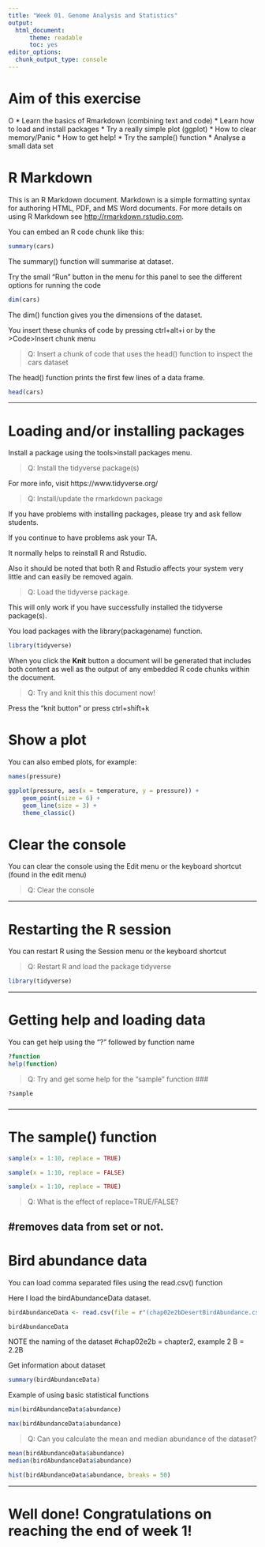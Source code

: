 ```yaml
---
title: "Week 01. Genome Analysis and Statistics"
output: 
  html_document: 
      theme: readable
      toc: yes
editor_options: 
  chunk_output_type: console
--- 
```


# Aim of this exercise
O
* Learn the basics of Rmarkdown (combining text and code)
* Learn how to load and install packages
* Try a really simple plot (ggplot)
* How to clear memory/Panic
* How to get help!
* Try the sample() function
* Analyse a small data set

# R Markdown

This is an R Markdown document. Markdown is a simple formatting syntax for authoring HTML, PDF, and MS Word documents. For more details on using R Markdown see <http://rmarkdown.rstudio.com>.

You can embed an R code chunk like this:

```r

summary(cars)

```

The summary() function will summarise at dataset.

Try the small "Run" button in the menu for this panel to see the different options for running the code

```r

dim(cars)

```

The dim() function gives you the dimensions of the dataset.

You insert these chunks of code by pressing ctrl+alt+i or by the >Code>Insert chunk menu 

>Q: Insert a chunk of code that uses the head() function to inspect the cars dataset

The head() function prints the first few lines of a data frame.

```r
head(cars)

```



---

# Loading and/or installing packages

Install a package using the tools>install packages menu.

>Q: Install the tidyverse package(s)

For more info, visit https://www.tidyverse.org/

>Q: Install/update the rmarkdown package

If you have problems with installing packages, please try and ask fellow students.

If you continue to have problems ask your TA.

It normally helps to reinstall R and Rstudio.

Also it should be noted that both R and Rstudio affects your system very little and can easily be removed again.

>Q: Load the tidyverse package. 

This will only work if you have successfully installed the tidyverse package(s).

You load packages with the library(packagename) function.

```r

library(tidyverse)

```

When you click the **Knit** button a document will be generated that includes both content as well as the output of any embedded R code chunks within the document. 

>Q: Try and knit this this document now!

Press the "knit button" or press ctrl+shift+k

# Show a plot

You can also embed plots, for example:

```r

names(pressure)

ggplot(pressure, aes(x = temperature, y = pressure)) +
    geom_point(size = 6) +
    geom_line(size = 3) +
    theme_classic()
```


# Clear the console

You can clear the console using the Edit menu or the keyboard shortcut (found in the edit menu)

>Q: Clear the console


---

# Restarting the R session

You can restart R using the Session menu or the keyboard shortcut

>Q: Restart R and load the package tidyverse

```r
library(tidyverse)
```


---

# Getting help and loading data

You can get help using the "?" followed by function name

```r
?function
help(function)

```

>Q: Try and get some help for the "sample" function
###
```r
?sample
```
###

---


# The sample() function

```r

sample(x = 1:10, replace = TRUE)

sample(x = 1:10, replace = FALSE)

sample(x = 1:10, replace = TRUE)

```

>Q: What is the effect of replace=TRUE/FALSE?

#removes data from set or not.
---

# Bird abundance data

You can load comma separated files using the read.csv() function

Here I load the birdAbundanceData dataset.

```r

birdAbundanceData <- read.csv(file = r"(chap02e2bDesertBirdAbundance.csv)")

birdAbundanceData
```

NOTE the naming of the dataset #chap02e2b = chapter2, example 2 B = 2.2B

Get information about dataset

```r

summary(birdAbundanceData)

```

Example of using basic statistical functions

```r

min(birdAbundanceData$abundance)

max(birdAbundanceData$abundance)

```

>Q: Can you calculate the mean and median abundance of the dataset?

```r
mean(birdAbundanceData$abundance)
median(birdAbundanceData$abundance)

hist(birdAbundanceData$abundance, breaks = 50)
```


---

# Well done! Congratulations on reaching the end of week 1!

